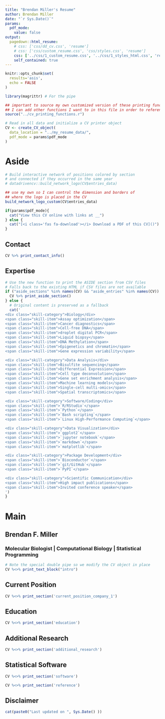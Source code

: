 ```yaml
---
title: "Brendan Miller's Resume"
author: Brendan Miller
date: "`r Sys.Date()`"
params:
  pdf_mode:
    value: false
output:
  pagedown::html_resume:
    # css: ['css/dd_cv.css', 'resume']
    # css: ['css/custom_resume.css', 'css/styles.css', 'resume']
    css: ['../css/1_custom_resume.css', '../css/1_styles_html.css', 'resume']
    self_contained: true
---
```


```r
knitr::opts_chunk$set(
  results='asis', 
  echo = FALSE
)

library(magrittr) # For the pipe

## important to source my own customized version of these printing functions.
## I can add other functions I want to in this file in order to reference them later in this rmd when rendered.
source("../cv_printing_functions.r")

# Read in all data and initialize a CV printer object
CV <- create_CV_object(
  data_location = "../my_resume_data/",
  pdf_mode = params$pdf_mode
)

```


Aside
================================================================================

<!-- This is to insert a picture of me instead -->
<!-- ![logo](me.jpg){width=100%} -->

```r

# Build interactive network of positions colored by section
# and connected if they occurred in the same year
# datadrivencv::build_network_logo(CV$entries_data)

## use my own so I can control the dimension and borders of 
## where the logo is placed in the CV
build_network_logo_custom(CV$entries_data)
```

```r
if(params$pdf_mode){
  cat("View this CV online with links at __")
} else {
  cat("[<i class='fas fa-download'></i> Download a PDF of this CV]()")
}
```

Contact {#contact}
--------------------------------------------------------------------------------

```r
CV %>% print_contact_info()
```

<!-- Software Coding {#skills} -->
<!-- -------------------------------------------------------------------------------- -->
<!-- &nbsp;&nbsp;&nbsp;&nbsp;`R/RStudio`<br />&nbsp;&nbsp;&nbsp;&nbsp;`Python`<br />&nbsp;&nbsp;&nbsp;&nbsp;`Bash scripting`<br />&nbsp;&nbsp;&nbsp;&nbsp;`Linux High-Performance`<br />&nbsp;&nbsp;&nbsp;&nbsp;&nbsp;`Computing` -->


Expertise {#skills}
--------------------------------------------------------------------------------
```r
# Use the new function to print the ASIDE section from CSV files
# Falls back to the existing HTML if CSV files are not available
if ("aside_sections" %in% names(CV) && "aside_entries" %in% names(CV)) {
  CV %>% print_aside_section()
} else {
  # Original content is preserved as a fallback
  cat('
<div class="skill-category">Biology</div>
<span class="skill-item">Assay optimization</span>
<span class="skill-item">Cancer diagnostics</span>
<span class="skill-item">Cell-free DNA</span>
<span class="skill-item">droplet digital PCR</span>
<span class="skill-item">Liquid biopsy</span>
<span class="skill-item">DNA Methylation</span>
<span class="skill-item">Epigenetics and chromatin</span>
<span class="skill-item">Gene expression variability</span>

<div class="skill-category">Data Analysis</div>
<span class="skill-item">Bisulfite sequencing</span>
<span class="skill-item">Differential Expression</span>
<span class="skill-item">Cell type deconvolution</span>
<span class="skill-item">Gene set enrichment analysis</span>
<span class="skill-item">Machine learning models</span>
<span class="skill-item">Single-cell multi-omics</span>
<span class="skill-item">Spatial transcriptomics</span>

<div class="skill-category">Software/Coding</div>
<span class="skill-item">`R/RStudio`</span>
<span class="skill-item">`Python`</span>
<span class="skill-item">`Bash scripting`</span>
<span class="skill-item">`Linux High-Performance Computing`</span>

<div class="skill-category">Data Visualization</div>
<span class="skill-item">`ggplot2`</span>
<span class="skill-item">`jupyter notebook`</span>
<span class="skill-item">`markdown`</span>
<span class="skill-item">`matplotlib`</span>

<div class="skill-category">Package Development</div>
<span class="skill-item">`Bioconductor`</span>
<span class="skill-item">`git/GitHub`</span>
<span class="skill-item">`PyPI`</span>

<div class="skill-category">Scientific Communication</div>
<span class="skill-item">High impact publications</span>
<span class="skill-item">Invited conference speaker</span>
')
}
```

Main
================================================================================

Brendan F. Miller {#title}
--------------------------------------------------------------------------------

### Molecular Biologist | Computational Biology | Statistical Programming

```r
# Note the special double pipe so we modify the CV object in place
CV %<>% print_text_block("intro")
```

Current Position {data-icon=user data-concise=true}
--------------------------------------------------------------------------------
```r
CV %<>% print_section('current_position_company_1')
```


Education {data-icon=graduation-cap data-concise=true}
--------------------------------------------------------------------------------

```r
CV %<>% print_section('education')
```


Additional Research {data-icon=laptop data-concise=true}
--------------------------------------------------------------------------------

```r
CV %<>% print_section('additional_research')
```


Statistical Software {data-icon=cloud-upload data-concise=true}
--------------------------------------------------------------------------------

```r
CV %<>% print_section('software')
```




```r
CV %<>% print_section('reference')
```


Disclaimer {#disclaimer}
--------------------------------------------------------------------------------

```r
cat(paste0("Last updated on ", Sys.Date() ))
```


<!-- Made using R package [**pagedown**](https://github.com/rstudio/pagedown). -->

<!-- The source code is available [on github.com/nstrayer/cv](/Users/brendan/Desktop/Misc Projects/data_cv/datadrivencv/). -->

<!-- Last updated on `r Sys.Date()`. -->
